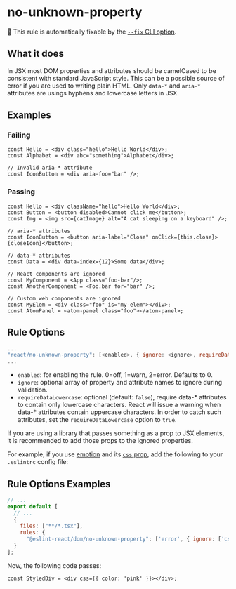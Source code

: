# no-unknown-property

🔧 This rule is automatically fixable by the [`--fix` CLI option](https://eslint.org/docs/latest/user-guide/command-line-interface#--fix).

## What it does

In JSX most DOM properties and attributes should be camelCased to be consistent with standard JavaScript style. This can be a possible source of error if you are used to writing plain HTML.
Only `data-*` and `aria-*` attributes are usings hyphens and lowercase letters in JSX.

## Examples

### Failing

```tsx
const Hello = <div class="hello">Hello World</div>;
const Alphabet = <div abc="something">Alphabet</div>;

// Invalid aria-* attribute
const IconButton = <div aria-foo="bar" />;
```

### Passing

```tsx
const Hello = <div className="hello">Hello World</div>;
const Button = <button disabled>Cannot click me</button>;
const Img = <img src={catImage} alt="A cat sleeping on a keyboard" />;

// aria-* attributes
const IconButton = <button aria-label="Close" onClick={this.close}>{closeIcon}</button>;

// data-* attributes
const Data = <div data-index={12}>Some data</div>;

// React components are ignored
const MyComponent = <App class="foo-bar"/>;
const AnotherComponent = <Foo.bar for="bar" />;

// Custom web components are ignored
const MyElem = <div class="foo" is="my-elem"></div>;
const AtomPanel = <atom-panel class="foo"></atom-panel>;
```

## Rule Options

```js
...
"react/no-unknown-property": [<enabled>, { ignore: <ignore>, requireDataLowercase: <requireDataLowercase> }]
...
```

- `enabled`: for enabling the rule. 0=off, 1=warn, 2=error. Defaults to 0.
- `ignore`: optional array of property and attribute names to ignore during validation.
- `requireDataLowercase`: optional (default: `false`), require data-\* attributes to contain only lowercase characters. React will issue a warning when data-\* attributes contain uppercase characters. In order to catch such attributes, set the `requireDataLowercase` option to `true`.

If you are using a library that passes something as a prop to JSX elements, it is recommended to add those props to the ignored properties.

For example, if you use [emotion](https://emotion.sh/docs/introduction) and its [`css` prop](https://emotion.sh/docs/css-prop),
add the following to your `.eslintrc` config file:

## Rule Options Examples

```js filename="eslint.config.js"
// ...
export default [
  // ...
  {
    files: ["**/*.tsx"],
    rules: {
      "@eslint-react/dom/no-unknown-property": ['error', { ignore: ['css'] }]
  }
];
```

Now, the following code passes:

```tsx
const StyledDiv = <div css={{ color: 'pink' }}></div>;
```
